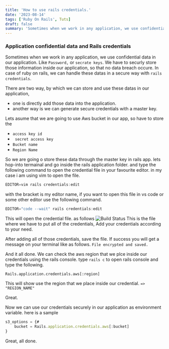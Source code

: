 ```yaml
---
title: 'How to use rails credentials.'
date: '2023-08-14'
tags: ['Ruby On Rails', Tuts]
draft: false
summary: 'Sometimes when we work in any application, we use confidential data in our application. In case of ruby on rails, we can handle these datas in a secure way with `rails credentials`.'
---
```


### Application confidential data and Rails credentials 

Sometimes when we work in any application, we use confidential data in our application. Like `Password,` or `secrate keys`. We have to securly store those information inside our application, so that no data breach occure.
In case of ruby on rails, we can handle these datas in a secure way with `rails credentials`.

There are two way, by which we can store and use these datas in our application,
- one is directly add those data into the application.
- another way is we can generate secure credentials with a master key.

Lets asume that we are going to use Aws bucket in our app, so have to store the 
- `access key id`
- ` secret access key`
- `Bucket name`
- `Region Name`


So we are going o store these data through the master key in rails app.
lets hop-into  termainal and go inside the rails application folder. and type the following command to open the credential file in your favourite editor. in my case i am using vim to open the file.

```jsx
EDITOR=vim rails credentials:edit
```
with the bracket is my editor name, if you want to open this file in vs code or some other editor use the following command.

```jsx
EDITOR="code --wait" rails credentials:edit
```

This will open the credential file. as follows
![Build Status](https://i.ibb.co/3Mxc4Yp/Screenshot-from-2023-08-14-12-00-09.png)
This is the file where we have to put all of the credentials, Add your credentials according to your need.

After adding all of those credentials, save the file.
If success you will get a message on your terminal like as follows.
`File encrypted and saved.`

And it all done.
We can check the aws region that we plce inside our credentials using the rails console.
type `rails c` to open rails console and type the following.
 
`Rails.application.credentials.aws[:region]`

This will show use the region that we place inside our credential.
`=> "REGION_NAME"`

Great.

Now we can use our credentials securely in our application as environment variable.
here is a sample
```jsx
s3_options = {#
	bucket = Rails.application.credentials.aws[:bucket]
}
```

Great, all done.
